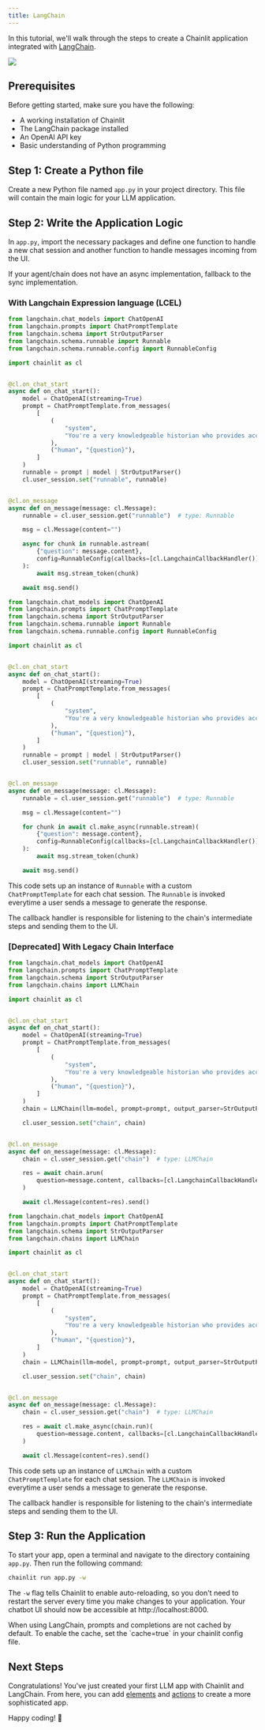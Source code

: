 ```yaml
---
title: LangChain
---
```


In this tutorial, we'll walk through the steps to create a Chainlit application integrated with [LangChain](https://github.com/hwchase17/langchain).

<Frame caption="Preview of what you will build">
  <img src="/images/langchain-example.gif" />
</Frame>

## Prerequisites

Before getting started, make sure you have the following:

- A working installation of Chainlit
- The LangChain package installed
- An OpenAI API key
- Basic understanding of Python programming

## Step 1: Create a Python file

Create a new Python file named `app.py` in your project directory. This file will contain the main logic for your LLM application.

## Step 2: Write the Application Logic

In `app.py`, import the necessary packages and define one function to handle a new chat session and another function to handle messages incoming from the UI.

<Note>
  If your agent/chain does not have an async implementation, fallback to the
  sync implementation.
</Note>

### With Langchain Expression language (LCEL)

<CodeGroup>

```python Async LCEL
from langchain.chat_models import ChatOpenAI
from langchain.prompts import ChatPromptTemplate
from langchain.schema import StrOutputParser
from langchain.schema.runnable import Runnable
from langchain.schema.runnable.config import RunnableConfig

import chainlit as cl


@cl.on_chat_start
async def on_chat_start():
    model = ChatOpenAI(streaming=True)
    prompt = ChatPromptTemplate.from_messages(
        [
            (
                "system",
                "You're a very knowledgeable historian who provides accurate and eloquent answers to historical questions.",
            ),
            ("human", "{question}"),
        ]
    )
    runnable = prompt | model | StrOutputParser()
    cl.user_session.set("runnable", runnable)


@cl.on_message
async def on_message(message: cl.Message):
    runnable = cl.user_session.get("runnable")  # type: Runnable

    msg = cl.Message(content="")

    async for chunk in runnable.astream(
        {"question": message.content},
        config=RunnableConfig(callbacks=[cl.LangchainCallbackHandler()]),
    ):
        await msg.stream_token(chunk)

    await msg.send()
```

```python Sync LCEL
from langchain.chat_models import ChatOpenAI
from langchain.prompts import ChatPromptTemplate
from langchain.schema import StrOutputParser
from langchain.schema.runnable import Runnable
from langchain.schema.runnable.config import RunnableConfig

import chainlit as cl


@cl.on_chat_start
async def on_chat_start():
    model = ChatOpenAI(streaming=True)
    prompt = ChatPromptTemplate.from_messages(
        [
            (
                "system",
                "You're a very knowledgeable historian who provides accurate and eloquent answers to historical questions.",
            ),
            ("human", "{question}"),
        ]
    )
    runnable = prompt | model | StrOutputParser()
    cl.user_session.set("runnable", runnable)


@cl.on_message
async def on_message(message: cl.Message):
    runnable = cl.user_session.get("runnable")  # type: Runnable

    msg = cl.Message(content="")

    for chunk in await cl.make_async(runnable.stream)(
        {"question": message.content},
        config=RunnableConfig(callbacks=[cl.LangchainCallbackHandler()]),
    ):
        await msg.stream_token(chunk)

    await msg.send()
```

</CodeGroup>

This code sets up an instance of `Runnable` with a custom `ChatPromptTemplate` for each chat session. The `Runnable` is invoked everytime a user sends a message to generate the response.

The callback handler is responsible for listening to the chain's intermediate steps and sending them to the UI.

### [Deprecated] With Legacy Chain Interface

<CodeGroup>

```python Async Chain
from langchain.chat_models import ChatOpenAI
from langchain.prompts import ChatPromptTemplate
from langchain.schema import StrOutputParser
from langchain.chains import LLMChain

import chainlit as cl


@cl.on_chat_start
async def on_chat_start():
    model = ChatOpenAI(streaming=True)
    prompt = ChatPromptTemplate.from_messages(
        [
            (
                "system",
                "You're a very knowledgeable historian who provides accurate and eloquent answers to historical questions.",
            ),
            ("human", "{question}"),
        ]
    )
    chain = LLMChain(llm=model, prompt=prompt, output_parser=StrOutputParser())

    cl.user_session.set("chain", chain)


@cl.on_message
async def on_message(message: cl.Message):
    chain = cl.user_session.get("chain")  # type: LLMChain

    res = await chain.arun(
        question=message.content, callbacks=[cl.LangchainCallbackHandler()]
    )

    await cl.Message(content=res).send()
```

```python Sync Chain
from langchain.chat_models import ChatOpenAI
from langchain.prompts import ChatPromptTemplate
from langchain.schema import StrOutputParser
from langchain.chains import LLMChain

import chainlit as cl


@cl.on_chat_start
async def on_chat_start():
    model = ChatOpenAI(streaming=True)
    prompt = ChatPromptTemplate.from_messages(
        [
            (
                "system",
                "You're a very knowledgeable historian who provides accurate and eloquent answers to historical questions.",
            ),
            ("human", "{question}"),
        ]
    )
    chain = LLMChain(llm=model, prompt=prompt, output_parser=StrOutputParser())

    cl.user_session.set("chain", chain)


@cl.on_message
async def on_message(message: cl.Message):
    chain = cl.user_session.get("chain")  # type: LLMChain

    res = await cl.make_async(chain.run)(
        question=message.content, callbacks=[cl.LangchainCallbackHandler()]
    )

    await cl.Message(content=res).send()
```

</CodeGroup>

This code sets up an instance of `LLMChain` with a custom `ChatPromptTemplate` for each chat session. The `LLMChain` is invoked everytime a user sends a message to generate the response.

The callback handler is responsible for listening to the chain's intermediate steps and sending them to the UI.

## Step 3: Run the Application

To start your app, open a terminal and navigate to the directory containing `app.py`. Then run the following command:

```bash
chainlit run app.py -w
```

The `-w` flag tells Chainlit to enable auto-reloading, so you don't need to restart the server every time you make changes to your application. Your chatbot UI should now be accessible at http://localhost:8000.

<Warning>
  When using LangChain, prompts and completions are not cached by default. To
  enable the cache, set the `cache=true` in your chainlit config file.
</Warning>

## Next Steps

Congratulations! You've just created your first LLM app with Chainlit and LangChain. From here, you can add [elements](/chat-experience/elements) and [actions](/chat-experience/actions) to create a more sophisticated app.

Happy coding! 🎉
